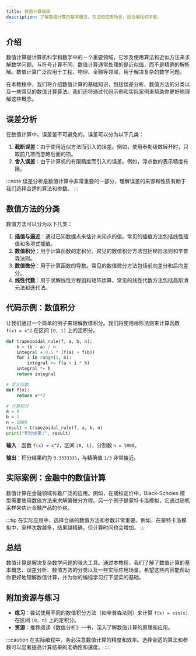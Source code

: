 ```yaml
---
title: 数值计算基础
description: 了解数值计算的基本概念、方法和应用场景，适合编程初学者。
---
```


## 介绍

数值计算是计算机科学和数学中的一个重要领域，它涉及使用算法和近似方法来求解数学问题。与符号计算不同，数值计算通常处理的是近似值，而不是精确的解析解。数值计算广泛应用于工程、物理、金融等领域，用于解决复杂的数学问题。

在本教程中，我们将介绍数值计算的基础知识，包括误差分析、数值方法的分类以及一些常见的数值计算算法。我们还将通过代码示例和实际案例来帮助你更好地理解这些概念。

## 误差分析

在数值计算中，误差是不可避免的。误差可以分为以下几类：

1. **截断误差**：由于使用近似方法而引入的误差。例如，使用泰勒级数展开时，只取前几项而忽略后面的项。
2. **舍入误差**：由于计算机的有限精度而引入的误差。例如，浮点数的表示精度有限。

:::note
误差分析是数值计算中非常重要的一部分，理解误差的来源和性质有助于我们选择合适的算法和参数。
:::

## 数值方法的分类

数值方法可以分为以下几类：

1. **插值与逼近**：通过已知数据点来估计未知点的值。常见的插值方法包括线性插值和多项式插值。
2. **数值积分**：用于计算函数的定积分。常见的数值积分方法包括梯形法则和辛普森法则。
3. **数值微分**：用于计算函数的导数。常见的数值微分方法包括前向差分和后向差分。
4. **线性代数**：用于求解线性方程组和矩阵运算。常见的线性代数方法包括高斯消元法和迭代法。

## 代码示例：数值积分

让我们通过一个简单的例子来理解数值积分。我们将使用梯形法则来计算函数 `f(x) = x^2` 在区间 `[0, 1]` 上的定积分。

```python
def trapezoidal_rule(f, a, b, n):
    h = (b - a) / n
    integral = 0.5 * (f(a) + f(b))
    for i in range(1, n):
        integral += f(a + i * h)
    integral *= h
    return integral

# 定义函数
def f(x):
    return x**2

# 计算积分
a = 0
b = 1
n = 1000
result = trapezoidal_rule(f, a, b, n)
print("积分结果:", result)
```

**输入**：函数 `f(x) = x^2`，区间 `[0, 1]`，分割数 `n = 1000`。

**输出**：积分结果约为 `0.3333335`，与精确值 `1/3` 非常接近。

## 实际案例：金融中的数值计算

数值计算在金融领域有着广泛的应用。例如，在期权定价中，Black-Scholes 模型需要使用数值方法来求解偏微分方程。另一个例子是蒙特卡洛模拟，它通过随机采样来估计金融产品的价格。

:::tip
在实际应用中，选择合适的数值方法和参数非常重要。例如，在蒙特卡洛模拟中，采样次数越多，结果越精确，但计算时间也会增加。
:::

## 总结

数值计算是解决复杂数学问题的强大工具。通过本教程，我们了解了数值计算的基本概念、误差分析、数值方法的分类以及一些实际应用场景。希望这些内容能帮助你更好地理解数值计算，并为你的编程学习打下坚实的基础。

## 附加资源与练习

- **练习**：尝试使用不同的数值积分方法（如辛普森法则）来计算 `f(x) = sin(x)` 在区间 `[0, π]` 上的定积分。
- **资源**：推荐阅读《数值分析》一书，深入了解数值计算的原理和应用。

:::caution
在实际编程中，务必注意数值计算的精度和效率。选择合适的算法和参数可以显著提高计算结果的准确性和速度。
:::